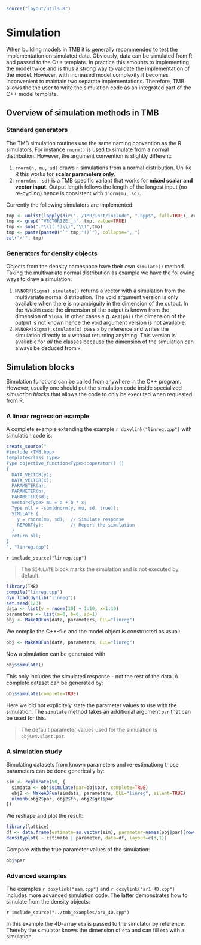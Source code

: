 ```r
source("layout/utils.R")
```

Simulation {#Simulation}
==========

When building models in TMB it is generally recommended to test the
implementation on simulated data. Obviously, data can be simulated
from R and passed to the C++ template. In practice this amounts to
implementing the model twice and is thus a strong way to validate the
implementation of the model.  However, with increased model complexity
it becomes inconvenient to maintain two separate
implementations. Therefore, TMB allows the the user to write the
simulation code as an integrated part of the C++ model template.


## Overview of simulation methods in TMB

### Standard generators

The TMB simulation routines use the same naming convention as the R
simulators. For instance `rnorm()` is used to simulate from a normal
distribution. However, the argument convention is slightly
different:

1. `rnorm(n, mu, sd)` draws `n` simulations from a normal
   distribution. Unlike R this works for **scalar parameters only**.
2. `rnorm(mu, sd)` is a TMB specific variant that works for
   **mixed scalar and vector input**. Output length follows the length of the
   longest input (no re-cycling) hence is consistent with `dnorm(mu, sd)`.

Currently the following simulators are implemented:

```r
tmp <- unlist(lapply(dir("../TMB/inst/include", ".hpp$", full=TRUE), readLines))
tmp <- grep('^VECTORIZE._n', tmp, value=TRUE)
tmp <- sub(".*\\((.*)\\)","\\1",tmp)
tmp <- paste(paste0("`",tmp,"()`"), collapse=", ")
cat("> ", tmp)
```

### Generators for density objects

Objects from the density namespace have their own `simulate()`
method. Taking the multivariate normal distribution as example we have
the following ways to draw a simulation:

1. `MVNORM(Sigma).simulate()` returns a vector with a simulation from
   the multivariate normal distribution. The void argument version is
   only available when there is no ambiguity in the dimension of the
   output. In the `MVNORM` case the dimension of the output is known
   from the dimension of `Sigma`. In other cases e.g. `AR1(phi)` the
   dimension of the output is not known hence the void argument
   version is not available.
2. `MVNORM(Sigma).simulate(x)` pass `x` by reference and writes the
   simulation directly to `x` without returning anything. This version
   is available for *all* the classes because the dimension of the
   simulation can always be deduced from `x`.

## Simulation blocks

Simulation functions can be called from anywhere in the C++
program. However, usually one should put the simulation code inside
specialized *simulation blocks* that allows the code to only be
executed when requested from R.

### A linear regression example

A complete example extending the example `r doxylink("linreg.cpp")`
with simulation code is:

```r
create_source("
#include <TMB.hpp>
template<class Type>
Type objective_function<Type>::operator() ()
{
  DATA_VECTOR(y);
  DATA_VECTOR(x);
  PARAMETER(a);
  PARAMETER(b);
  PARAMETER(sd);
  vector<Type> mu = a + b * x;
  Type nll = -sum(dnorm(y, mu, sd, true));
  SIMULATE {
    y = rnorm(mu, sd);  // Simulate response
    REPORT(y);          // Report the simulation
  }
  return nll;
}
", "linreg.cpp")
```

`r include_source("linreg.cpp")`

> The `SIMULATE` block marks the simulation and is not executed by default.

```r
library(TMB)
compile("linreg.cpp")
dyn.load(dynlib("linreg"))
set.seed(123)
data <- list(y = rnorm(10) + 1:10, x=1:10)
parameters <- list(a=0, b=0, sd=1)
obj <- MakeADFun(data, parameters, DLL="linreg")
```

We compile the C++-file and the model object is constructed as usual:

```r
obj <- MakeADFun(data, parameters, DLL="linreg")
```

Now a simulation can be generated with

```r
obj$simulate()
```

This only includes the simulated response - not the rest of the
data. A complete dataset can be generated by:

```r
obj$simulate(complete=TRUE)
```

Here we did not explicitely state the parameter values to use with the
simulation. The `simulate` method takes an additional argument `par`
that can be used for this.

> The default parameter values used for the simulation is
> `obj$env$last.par`.

### A simulation study

Simulating datasets from known parameters and re-estimationg those
parameters can be done generically by:

```r
sim <- replicate(50, {
  simdata <- obj$simulate(par=obj$par, complete=TRUE)
  obj2 <- MakeADFun(simdata, parameters, DLL="linreg", silent=TRUE)
  nlminb(obj2$par, obj2$fn, obj2$gr)$par
})
```

We reshape and plot the result:

```r
library(lattice)
df <- data.frame(estimate=as.vector(sim), parameter=names(obj$par)[row(sim)])
densityplot( ~ estimate | parameter, data=df, layout=c(3,1))
```

Compare with the true parameter values of the simulation:

```r
obj$par
```

### Advanced examples

The examples `r doxylink("sam.cpp")` and `r doxylink("ar1_4D.cpp")`
includes more advanced simulation code. The latter demonstrates how to
simulate from the density objects:

`r include_source("../tmb_examples/ar1_4D.cpp")`

In this example the 4D-array `eta` is passed to the simulator by
reference. Thereby the simulator knows the dimension of `eta` and can
fill `eta` with a simulation.
